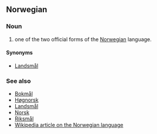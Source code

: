 ==Norwegian==
===Noun===
#one of the two official forms of the [[Norwegian]] language.
====Synonyms====
*[[Landsmål]]
===See also===
*[[Bokmål]]
*[[Høgnorsk]]
*[[Landsmål]]
*[[Norsk]]
*[[Riksmål]]
*[[w:Norwegian language|Wikipedia article on the Norwegian language]]